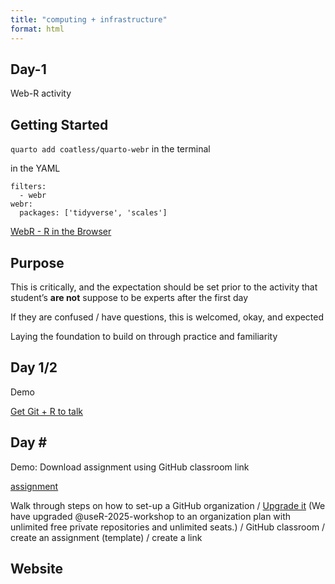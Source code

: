 ```yaml
---
title: "computing + infrastructure"
format: html
---
```


## Day-1

Web-R activity

## Getting Started

`quarto add coatless/quarto-webr` in the terminal

in the YAML

```         
filters: 
  - webr
webr:
  packages: ['tidyverse', 'scales']
```

[WebR - R in the Browser](https://docs.r-wasm.org/webr/latest/)

## Purpose

This is critically, and the expectation should be set prior to the activity that student's **are not** suppose to be experts after the first day

If they are confused / have questions, this is welcomed, okay, and expected

Laying the foundation to build on through practice and familiarity

## Day 1/2

Demo

[Get Git + R to talk](https://st295.github.io/st295-sp25/ae-sa/github-config-post.html)

## Day \#

Demo: Download assignment using GitHub classroom link

[assignment](https://classroom.github.com/a/t6dBbLE1)

Walk through steps on how to set-up a GitHub organization / [Upgrade it](https://education.github.com/globalcampus/teacher) (We have upgraded @useR-2025-workshop to an organization plan with unlimited free private repositories and unlimited seats.) / GitHub classroom / create an assignment (template) / create a link

## Website
